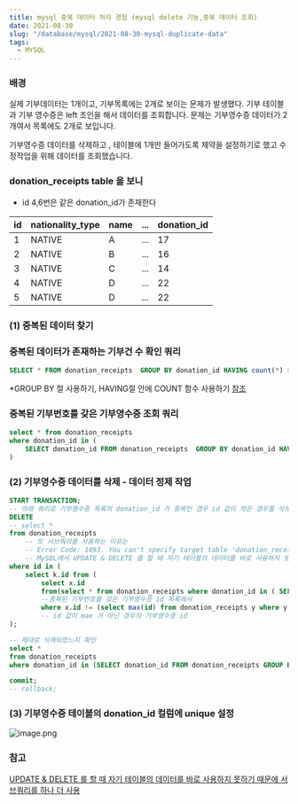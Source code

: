 ```yaml
---
title: mysql 중복 데이터 처리 경험 (mysql delete 기능,중복 데이터 조회)
date: 2021-08-30
slug: "/database/mysql/2021-08-30-mysql-duplicate-data"
tags:
  - MYSQL
---
```


### 배경
실제 기부데이터는 1개이고, 기부목록에는 2개로 보이는 문제가 발생했다.
기부 테이블과 기부 영수증은 left 조인을 해서 데이터를 조회합니다.
문제는 기부영수증 데이터가 2개여서 목록에도 2개로 보입니다.

기부영수증 데이터를 삭제하고 , 테이블에 1개만 들어가도록 제약을 설정하기로 했고
수정작업을 위해 데이터를 조회했습니다.

### donation_receipts table 을 보니
* id 4,6번은 같은 donation_id가 존재한다

|id|nationality_type|name|...|donation_id|
|---|---|---|---|---|
|1|NATIVE|A|...|17|
|2|NATIVE|B|...|16|
|3|NATIVE|C|...|14|
|4|NATIVE|D|...|22|
|5|NATIVE|D|...|22|

### (1) 중복된 데이터 찾기
### 중복된 데이터가 존재하는 기부건 수 확인 쿼리
```sql
SELECT * FROM donation_receipts  GROUP BY donation_id HAVING count(*) > 1;
```
*GROUP BY 절 사용하기, HAVING절 안에 COUNT 함수 사용하기
[참조](https://stackoverflow.com/questions/16697215/count-number-of-unique-values)

### 중복된 기부번호를 갖은 기부영수증 조회 쿼리
```sql
select * from donation_receipts
where donation_id in (
    SELECT donation_id FROM donation_receipts  GROUP BY donation_id HAVING count(*) > 1 -- 중복된 기부번호 22
)

```
### (2) 기부영수증 데이터를 삭제 - 데이터 정제 작업

```sql
START TRANSACTION;
-- 아래 쿼리로 기부영수증 목록의 donation_id 가 중복인 경우 id 값이 작은 경우를 삭제하기로함
DELETE
-- select *
from donation_receipts
    -- 또 서브쿼라를 사용하는 이유는
    -- Error Code: 1093. You can't specify target table 'donation_receipts' for update in FROM clause	0.000 sec 발생했었음
    -- MySQL에서 UPDATE & DELETE 를 할 때 자기 테이블의 데이터를 바로 사용하지 못하기 때문에 서브쿼리를 하나 더 사용한다.
where id in (
    select k.id from (
        select x.id
        from(select * from donation_receipts where donation_id in ( SELECT donation_id FROM donation_receipts  GROUP BY donation_id HAVING count(*) > 1 )) x
        --중복된 기부번호를 갖은 기부영수증 id 목록에서
        where x.id != (select max(id) from donation_receipts y where y.donation_id=x.donation_id)) k
        -- id 값이 max 가 아닌 경우의 기부영수증 id
);

-- 제대로 삭제되었느지 확인
select *
from donation_receipts
where donation_id in (SELECT donation_id FROM donation_receipts GROUP BY donation_id HAVING count(*) > 1);

commit;
-- rollback;
```
### (3) 기부영수증 테이블의 donation_id 컬럼에 unique 설정
![image.png](/content/img/unique.JPG)

### 참고
[UPDATE & DELETE 를 할 때 자기 테이블의 데이터를 바로 사용하지 못하기 때문에 서브쿼리를 하나 더 사용](https://velog.io/@khnn/TIL-DELETE%EC%97%90%EC%84%9C%EC%9D%98-%EC%84%9C%EB%B8%8C%EC%BF%BC%EB%A6%AC-%ED%99%9C%EC%9A%A9)